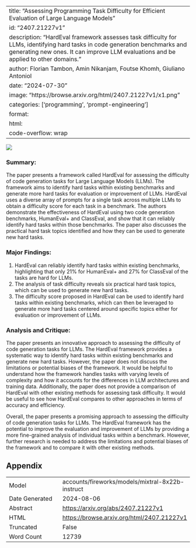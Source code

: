 
---
title: "Assessing Programming Task Difficulty for Efficient Evaluation of Large Language Models"
id: "2407.21227v1"
description: "HardEval framework assesses task difficulty for LLMs, identifying hard tasks in code generation benchmarks and generating new ones. It can improve LLM evaluations and be applied to other domains."
author: Florian Tambon, Amin Nikanjam, Foutse Khomh, Giuliano Antoniol
date: "2024-07-30"
image: "https://browse.arxiv.org/html/2407.21227v1/x1.png"
categories: ['programming', 'prompt-engineering']
format:
  html:
    code-overflow: wrap
---

![](https://browse.arxiv.org/html/2407.21227v1/x1.png)

### Summary:

The paper presents a framework called HardEval for assessing the difficulty of code generation tasks for Large Language Models (LLMs). The framework aims to identify hard tasks within existing benchmarks and generate more hard tasks for evaluation or improvement of LLMs. HardEval uses a diverse array of prompts for a single task across multiple LLMs to obtain a difficulty score for each task in a benchmark. The authors demonstrate the effectiveness of HardEval using two code generation benchmarks, HumanEval+ and ClassEval, and show that it can reliably identify hard tasks within those benchmarks. The paper also discusses the practical hard task topics identified and how they can be used to generate new hard tasks.

### Major Findings:

1. HardEval can reliably identify hard tasks within existing benchmarks, highlighting that only 21% for HumanEval+ and 27% for ClassEval of the tasks are hard for LLMs.
2. The analysis of task difficulty reveals six practical hard task topics, which can be used to generate new hard tasks.
3. The difficulty score proposed in HardEval can be used to identify hard tasks within existing benchmarks, which can then be leveraged to generate more hard tasks centered around specific topics either for evaluation or improvement of LLMs.

### Analysis and Critique:

The paper presents an innovative approach to assessing the difficulty of code generation tasks for LLMs. The HardEval framework provides a systematic way to identify hard tasks within existing benchmarks and generate new hard tasks. However, the paper does not discuss the limitations or potential biases of the framework. It would be helpful to understand how the framework handles tasks with varying levels of complexity and how it accounts for the differences in LLM architectures and training data. Additionally, the paper does not provide a comparison of HardEval with other existing methods for assessing task difficulty. It would be useful to see how HardEval compares to other approaches in terms of accuracy and efficiency.

Overall, the paper presents a promising approach to assessing the difficulty of code generation tasks for LLMs. The HardEval framework has the potential to improve the evaluation and improvement of LLMs by providing a more fine-grained analysis of individual tasks within a benchmark. However, further research is needed to address the limitations and potential biases of the framework and to compare it with other existing methods.

## Appendix

|          |          |
|----------|----------|
| Model     | accounts/fireworks/models/mixtral-8x22b-instruct       |
| Date Generated     | 2024-08-06       |
| Abstract | [https://arxiv.org/abs/2407.21227v1](https://arxiv.org/abs/2407.21227v1)        |
| HTML     | [https://browse.arxiv.org/html/2407.21227v1](https://browse.arxiv.org/html/2407.21227v1)       |
| Truncated       | False       |
| Word Count       | 12739       |